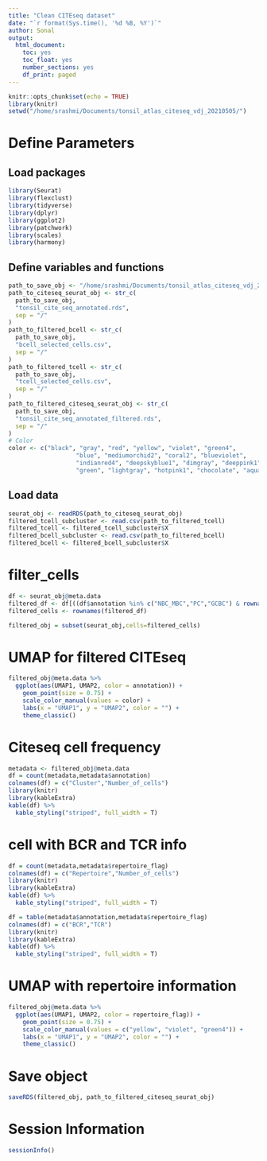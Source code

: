 ```yaml
---
title: "Clean CITEseq dataset"
date: "`r format(Sys.time(), '%d %B, %Y')`"
author: Sonal 
output:
  html_document:
    toc: yes
    toc_float: yes
    number_sections: yes
    df_print: paged
---
```



```r
knitr::opts_chunk$set(echo = TRUE)
library(knitr)
setwd("/home/srashmi/Documents/tonsil_atlas_citeseq_vdj_20210505/")
```

# Define Parameters

## Load packages

```r
library(Seurat)
library(flexclust)
library(tidyverse)
library(dplyr)
library(ggplot2)
library(patchwork)
library(scales)
library(harmony)
```


## Define variables and functions

```r
path_to_save_obj <- "/home/srashmi/Documents/tonsil_atlas_citeseq_vdj_20210505/results"
path_to_citeseq_seurat_obj <- str_c(
  path_to_save_obj,
  "tonsil_cite_seq_annotated.rds",
  sep = "/"
)
path_to_filtered_bcell <- str_c(
  path_to_save_obj,
  "bcell_selected_cells.csv",
  sep = "/"
)
path_to_filtered_tcell <- str_c(
  path_to_save_obj,
  "tcell_selected_cells.csv",
  sep = "/"
)
path_to_filtered_citeseq_seurat_obj <- str_c(
  path_to_save_obj,
  "tonsil_cite_seq_annotated_filtered.rds",
  sep = "/"
)
# Color
color <- c("black", "gray", "red", "yellow", "violet", "green4",
                   "blue", "mediumorchid2", "coral2", "blueviolet",
                   "indianred4", "deepskyblue1", "dimgray", "deeppink1",
                   "green", "lightgray", "hotpink1", "chocolate", "aquamarine", "aliceblue", "burlywood", "blueviolet")
```

## Load data

```r
seurat_obj <- readRDS(path_to_citeseq_seurat_obj)
filtered_tcell_subcluster <- read.csv(path_to_filtered_tcell)
filtered_tcell <- filtered_tcell_subcluster$X
filtered_bcell_subcluster <- read.csv(path_to_filtered_bcell)
filtered_bcell <- filtered_bcell_subcluster$X
```

# filter_cells

```r
df <- seurat_obj@meta.data
filtered_df <- df[((df$annotation %in% c("NBC_MBC","PC","GCBC") & rownames(df) %in% filtered_bcell) | (df$annotation %in% c("CD4_T","Cytotoxic") & rownames(df) %in% filtered_tcell) | (!(df$annotation %in% c("CD4_T","Cytotoxic", "NBC_MBC","PC","GCBC")) & !(df$repertoire_flag %in% c("BCR_TCR")))),]
filtered_cells <- rownames(filtered_df)
```

```r
filtered_obj = subset(seurat_obj,cells=filtered_cells)
```

# UMAP for filtered CITEseq

```r
filtered_obj@meta.data %>%
  ggplot(aes(UMAP1, UMAP2, color = annotation)) +
    geom_point(size = 0.75) +
    scale_color_manual(values = color) +
    labs(x = "UMAP1", y = "UMAP2", color = "") +
    theme_classic()
```

# Citeseq cell frequency

```r
metadata <- filtered_obj@meta.data
df = count(metadata,metadata$annotation)
colnames(df) = c("Cluster","Number_of_cells")
library(knitr)
library(kableExtra)
kable(df) %>%
  kable_styling("striped", full_width = T)

```

# cell with BCR and TCR info

```r
df = count(metadata,metadata$repertoire_flag)
colnames(df) = c("Repertoire","Number_of_cells")
library(knitr)
library(kableExtra)
kable(df) %>%
  kable_styling("striped", full_width = T)

```

```r
df = table(metadata$annotation,metadata$repertoire_flag)
colnames(df) = c("BCR","TCR")
library(knitr)
library(kableExtra)
kable(df) %>%
  kable_styling("striped", full_width = T)

```


# UMAP with repertoire information 

```r
filtered_obj@meta.data %>%
  ggplot(aes(UMAP1, UMAP2, color = repertoire_flag)) +
    geom_point(size = 0.75) +
    scale_color_manual(values = c("yellow", "violet", "green4")) +
    labs(x = "UMAP1", y = "UMAP2", color = "") +
    theme_classic()
```




# Save object

```r
saveRDS(filtered_obj, path_to_filtered_citeseq_seurat_obj)
```


# Session Information

```r
sessionInfo()
```